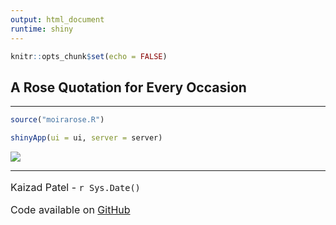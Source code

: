 ```yaml
---
output: html_document
runtime: shiny
---
```


```r
knitr::opts_chunk$set(echo = FALSE)
```


## A Rose Quotation for Every Occasion

---

<div class = "row">
  <div class = "col-md-6">



```r
source("moirarose.R")

shinyApp(ui = ui, server = server)

```

  </div>
<div class = "col-md-6">



<div class = "row">
  <div class = "col-md-6">


<img  src="www/moirapope.jpg">

  </div>
  </div>
  </div>
  </div>

---

<font size="3">

Kaizad Patel - `r Sys.Date()`

Code available on [GitHub](https://github.com/kaizadp/moirarose)

</font>